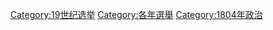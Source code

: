 [[Category:19世纪选举|Category:19世纪选举]]
[[Category:各年選舉|Category:各年選舉]]
[[Category:1804年政治|Category:1804年政治]]